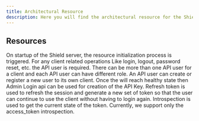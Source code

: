 ```yaml
---
title: Architectural Resource
description: Here you will find the architectural resource for the Shield project.
---
```



## Resources

<Cards>
  <Card
    title="Resource Initialization"
    href="/architectural-resource/resource-initialization"
  >
    On startup of the Shield server, the resource initialization process is
    triggered.
  </Card>
  <Card title="Create API User" href="/architectural-resource/create-api-user">
    For any client related operations Like login, logout, password reset, etc.
    the API user is required. There can be more than one API user for a client
    and each API user can have different role.
  </Card>
  <Card
    title="User Registration"
    href="/architectural-resource/user-registration"
  >
    An API user can create or register a new user to its own client.
  </Card>
  <Card title="Login" href="/architectural-resource/login">
    Once the will reach healthy state then Admin Login api can be used for
    creation of the API Key.
  </Card>
  <Card title="Refresh Token" href="/architectural-resource/refresh-token">
    Refresh token is used to refresh the session and generate a new set of token
    so that the user can continue to use the client without having to login
    again.
  </Card>
  <Card title="Introspection" href="/architectural-resource/introspection">
    Introspection is used to get the current state of the token. Currently, we
    support only the access_token introspection.
  </Card>
</Cards>
